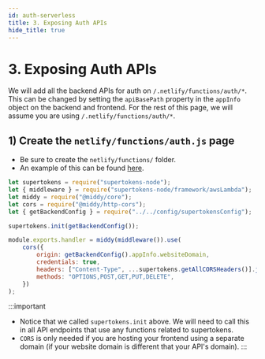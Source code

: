 ```yaml
---
id: auth-serverless
title: 3. Exposing Auth APIs
hide_title: true
---
```


# 3. Exposing Auth APIs

We will add all the backend APIs for auth on `/.netlify/functions/auth/*`. This can be changed by setting the `apiBasePath` property in the `appInfo` object on the backend and frontend. For the rest of this page, we will assume you are using `/.netlify/functions/auth/*`.

## 1) Create the `netlify/functions/auth.js` page
- Be sure to create the `netlify/functions/` folder.
- An example of this can be found [here](https://github.com/supertokens/supertokens-auth-react/blob/master/examples/with-netlify/netlify/functions/auth.js).


```jsx title="netlify/functions/auth.js"
let supertokens = require("supertokens-node");
let { middleware } = require("supertokens-node/framework/awsLambda");
let middy = require("@middy/core");
let cors = require("@middy/http-cors");
let { getBackendConfig } = require("../../config/supertokensConfig");

supertokens.init(getBackendConfig());

module.exports.handler = middy(middleware()).use(
    cors({
        origin: getBackendConfig().appInfo.websiteDomain,
        credentials: true,
        headers: ["Content-Type", ...supertokens.getAllCORSHeaders()].join(", "),
        methods: "OPTIONS,POST,GET,PUT,DELETE",
    })
);
```

:::important
- Notice that we called `supertokens.init` above. We will need to call this in all API endpoints that use any functions related to supertokens.
- `CORS` is only needed if you are hosting your frontend using a separate domain (if your website domain is different that your API's domain).
:::